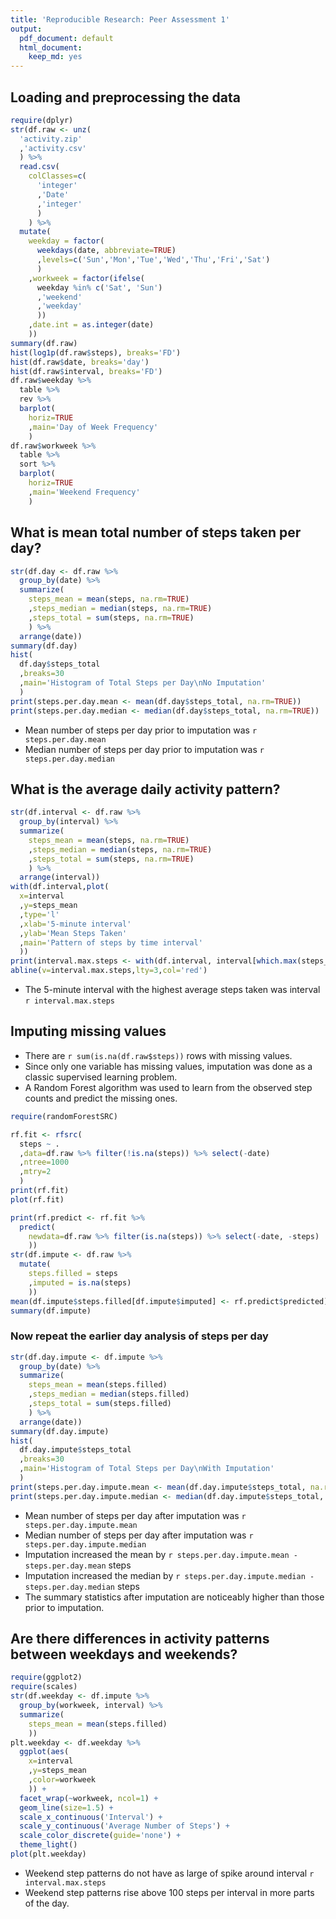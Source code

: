 ```yaml
---
title: 'Reproducible Research: Peer Assessment 1'
output:
  pdf_document: default
  html_document:
    keep_md: yes
---
```



## Loading and preprocessing the data
```r
require(dplyr)
str(df.raw <- unz(
  'activity.zip'
  ,'activity.csv'
  ) %>%
  read.csv(  
    colClasses=c(
      'integer'
      ,'Date'
      ,'integer'
      )
    ) %>%
  mutate(
    weekday = factor(
      weekdays(date, abbreviate=TRUE)
      ,levels=c('Sun','Mon','Tue','Wed','Thu','Fri','Sat')
      )
    ,workweek = factor(ifelse(
      weekday %in% c('Sat', 'Sun')
      ,'weekend'
      ,'weekday'
      ))
    ,date.int = as.integer(date)
    ))
summary(df.raw)
hist(log1p(df.raw$steps), breaks='FD')
hist(df.raw$date, breaks='day')
hist(df.raw$interval, breaks='FD')
df.raw$weekday %>%
  table %>%
  rev %>%
  barplot(
    horiz=TRUE
    ,main='Day of Week Frequency'
    )
df.raw$workweek %>%
  table %>%
  sort %>%
  barplot(
    horiz=TRUE
    ,main='Weekend Frequency'
    )
```


## What is mean total number of steps taken per day?
```r
str(df.day <- df.raw %>%
  group_by(date) %>%
  summarize(
    steps_mean = mean(steps, na.rm=TRUE)
    ,steps_median = median(steps, na.rm=TRUE)
    ,steps_total = sum(steps, na.rm=TRUE)
    ) %>%
  arrange(date))
summary(df.day)
hist(
  df.day$steps_total
  ,breaks=30
  ,main='Histogram of Total Steps per Day\nNo Imputation'
  )
print(steps.per.day.mean <- mean(df.day$steps_total, na.rm=TRUE))
print(steps.per.day.median <- median(df.day$steps_total, na.rm=TRUE))
```
  * Mean number of steps per day prior to imputation was `r steps.per.day.mean`
  * Median number of steps per day prior to imputation was `r steps.per.day.median`


## What is the average daily activity pattern?
```r
str(df.interval <- df.raw %>%
  group_by(interval) %>%
  summarize(
    steps_mean = mean(steps, na.rm=TRUE)
    ,steps_median = median(steps, na.rm=TRUE)
    ,steps_total = sum(steps, na.rm=TRUE)
    ) %>%
  arrange(interval))
with(df.interval,plot(
  x=interval
  ,y=steps_mean
  ,type='l'
  ,xlab='5-minute interval'
  ,ylab='Mean Steps Taken'
  ,main='Pattern of steps by time interval'
  ))
print(interval.max.steps <- with(df.interval, interval[which.max(steps_mean)]))
abline(v=interval.max.steps,lty=3,col='red')
```
  * The 5-minute interval with the highest average steps taken was interval `r interval.max.steps`


## Imputing missing values
  * There are `r sum(is.na(df.raw$steps))` rows with missing values.
  * Since only one variable has missing values, imputation was done as a classic supervised learning problem.
  * A Random Forest algorithm was used to learn from the observed step counts and predict the missing ones.
```r
require(randomForestSRC)

rf.fit <- rfsrc(
  steps ~ .
  ,data=df.raw %>% filter(!is.na(steps)) %>% select(-date)
  ,ntree=1000
  ,mtry=2
  )
print(rf.fit)
plot(rf.fit)

print(rf.predict <- rf.fit %>%
  predict(
    newdata=df.raw %>% filter(is.na(steps)) %>% select(-date, -steps)
    ))
str(df.impute <- df.raw %>%
  mutate(
    steps.filled = steps
    ,imputed = is.na(steps)
    ))
mean(df.impute$steps.filled[df.impute$imputed] <- rf.predict$predicted)
summary(df.impute)
```


### Now repeat the earlier day analysis of steps per day
```r
str(df.day.impute <- df.impute %>%
  group_by(date) %>%
  summarize(
    steps_mean = mean(steps.filled)
    ,steps_median = median(steps.filled)
    ,steps_total = sum(steps.filled)
    ) %>%
  arrange(date))
summary(df.day.impute)
hist(
  df.day.impute$steps_total
  ,breaks=30
  ,main='Histogram of Total Steps per Day\nWith Imputation'
  )
print(steps.per.day.impute.mean <- mean(df.day.impute$steps_total, na.rm=TRUE))
print(steps.per.day.impute.median <- median(df.day.impute$steps_total, na.rm=TRUE))
```
  * Mean number of steps per day after imputation was `r steps.per.day.impute.mean`
  * Median number of steps per day after imputation was `r steps.per.day.impute.median`
  * Imputation increased the mean by `r steps.per.day.impute.mean - steps.per.day.mean` steps
  * Imputation increased the median by `r steps.per.day.impute.median - steps.per.day.median` steps
  * The summary statistics after imputation are noticeably higher than those prior to imputation.


## Are there differences in activity patterns between weekdays and weekends?
```r
require(ggplot2)
require(scales)
str(df.weekday <- df.impute %>%
  group_by(workweek, interval) %>%
  summarize(
    steps_mean = mean(steps.filled)
    ))
plt.weekday <- df.weekday %>%
  ggplot(aes(
    x=interval
    ,y=steps_mean
    ,color=workweek
    )) +
  facet_wrap(~workweek, ncol=1) +
  geom_line(size=1.5) +
  scale_x_continuous('Interval') +
  scale_y_continuous('Average Number of Steps') +
  scale_color_discrete(guide='none') +
  theme_light()
plot(plt.weekday)
```
  * Weekend step patterns do not have as large of spike around interval `r interval.max.steps`
  * Weekend step patterns rise above 100 steps per interval in more parts of the day.
